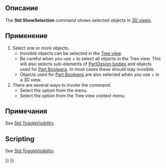 <languages/>

<div class="mw-translate-fuzzy">
{{Docnav/ru
|[[Std_ToggleVisibility/ru|Команда "Видимость"]]
|[[Std_HideSelection/ru|Команда "Скрыть выделенное"]]
|[[Std_View_Menu/ru|Меню "Вид"]]
|IconL=Std_ToggleVisibility.svg
|IconR=Std_HideSelection.svg
|IconC=Freecad.svg
}}
</div>

<div class="mw-translate-fuzzy">
<!--Empty=1 to suppress icon-->
{{GuiCommand/ru
|Name=Std ShowSelection
|Name/ru=Std ShowSelection
|Empty=1
|MenuLocation=Вид → Видимость → Показать выделенные
|Workbenches=All
|SeeAlso=[[Std_ToggleVisibility/ru|Std ToggleVisibility]], [[Std_HideSelection/ru|Std HideSelection]], [[Std_ToggleObjects/ru|Std ToggleObjects]], [[Std_ShowObjects/ru|Std ShowObjects]], [[Std_HideObjects/ru|Std HideObjects]]
}}
</div>

<span id="Description"></span>
==Описание==

The '''Std ShowSelection''' command shows selected objects in [[3D_view|3D views]].

<span id="Usage"></span>
==Применение==

# Select one or more objects.
#* Invisible objects can be selected in the [[Tree_view|Tree view]].
#* Be careful when you use {{KEY|Ctrl}}+{{KEY|A}} to select all objects in the Tree view. This will also selects sub-elements of [[PartDesign_Body|PartDesign bodies]] and objects used for [[Part_Boolean|Part Booleans]]. In most cases these should stay invisible.
#* Objects used for [[Part_Boolean|Part Booleans]] are also selected when you use {{KEY|Ctrl}}+{{KEY|A}} in a 3D view.
# There are several ways to invoke the command:
#* Select the {{MenuCommand|View → Visibility → [[Image:Std_ShowSelection.svg|16px]] Show selection}} option from the menu.
#* Select the {{MenuCommand|[[Image:Std_ShowSelection.svg|16px]] Show selection}} option from the Tree view context menu.

<span id="Notes"></span>
==Примечания==

See [[Std_ToggleVisibility#Notes|Std ToggleVisibility]].

==Scripting==

See [[Std_ToggleVisibility#Scripting|Std ToggleVisibility]].


<div class="mw-translate-fuzzy">
{{Docnav/ru
|[[Std_ToggleVisibility/ru|Команда "Видимость"]]
|[[Std_HideSelection/ru|Команда "Скрыть выделенное"]]
|[[Std_View_Menu/ru|Меню "Вид"]]
|IconL=Std_ToggleVisibility.svg
|IconR=Std_HideSelection.svg
|IconC=Freecad.svg
}}
</div>

{{Std_Base_navi{{#translation:}}}}
{{Userdocnavi{{#translation:}}}}
